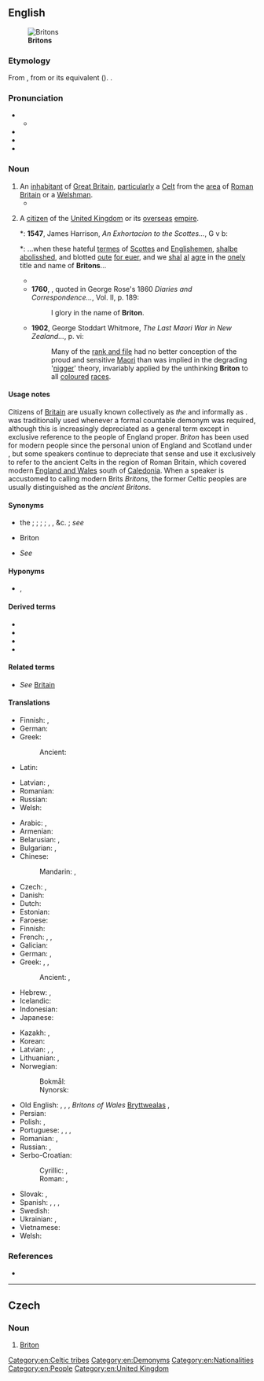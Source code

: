 {{also|briton}}
==English==
{{wikipedia|dab=Briton}}
[[File:GB Gold WOC2008 Relay.jpg|thumb|'''Britons''']]

===Etymology===
From {{der|en|fro|Breton}}, from {{der|en|la|Britto}} or its {{der|en|cel|-}} equivalent ({{cog|cy|Brython}}). {{doublet|en|Breton}}.

===Pronunciation===
* {{IPA|en|/ˈbɹɪt.ən/}}
** {{audio|en|en-uk-Britain.ogg|Audio (UK)}}
* {{rhymes|en|ɪtən}}
* {{hyphenation|en|Brit|on}}
* {{homophones|en|Britain}}

===Noun===
{{en-noun}}

# An [[inhabitant]] of [[Great Britain]], [[particularly]] {{lb|en|historical}} a [[Celt]] from the [[area]] of [[Roman]] [[Britain]] or {{lb|en|obsolete}} a [[Welshman]].
#* {{quote-book|1=en|year=1926|author=Sir Arthur Conan Doyle|authorlink=Arthur Conan Doyle|title=The Land of Mist|url=http://gutenberg.net.au/ebooks06/0601351h.html|passage=He writhed for twenty minutes under the flowery and eulogistic periods of the president, and rose himself in the state of confused indignation which the '''Briton''' feels when he is publicly approved.}}
#: {{ux|en|The ancient '''Britons''' were particularly fond of [[Anglesey]], which the [[Romans]] knew as [[Mona]].}}
# {{lb|en|sometimes|proscribed}} A [[citizen]] of the [[United Kingdom]] or {{lb|en|historical|obsolete}} its [[overseas]] [[empire]].
#*: '''1547''', James Harrison, ''An Exhortacion to the Scottes...'', G v b:
#*: ...when these hateful [[terms|termes]] of [[Scots|Scottes]] and [[Englishmen|Englishemen]], [[shall|shal]][[be]] [[abolished|abolisshed]], and blotted [[out]]e [[forever|for euer]], and we [[shall|shal]] [[all|al]] [[agree|agre]] in the [[only|onely]] title and name of '''Britons'''...
#* {{quote-song|en|title=Rule, Britannia!|passage=Rule, Britannia! Britannia rules the waves:<br>'''Britons''' never, never, never will be slaves.|lyricist= James Thomson|composer=Thomas Arne|year=1740}}
#* '''1760''', {{w|George III of England|King George III}}, quoted in George Rose's 1860 ''Diaries and Correspondence...'', Vol. II, p. 189: 
#*: I glory in the name of '''Briton'''.
#* '''1902''', George Stoddart Whitmore, ''The Last Maori War in New Zealand...'', p. vi:
#*: Many of the [[rank and file]] had no better conception of the proud and sensitive [[Maori]] than was implied in the degrading '[[nigger]]' theory, invariably applied by the unthinking '''Briton''' to all [[coloured]] [[race]]s.
#: {{ux|en|The victims included 3 Canadians, 2 Irishmen, and 1 '''Briton'''.}}
[[Category:en:Celtic tribes]]

====Usage notes====
Citizens of [[Britain]] are usually known collectively as ''the'' {{m|en|British}} and informally as {{m|en|Brits}}. {{m|en|Englishman}} was traditionally used whenever a formal countable demonym was required, although this is increasingly depreciated as a general term except in exclusive reference to the people of England proper. ''Briton'' has been used for modern people since the personal union of England and Scotland under {{w|James I of England|James I}}, but some speakers continue to depreciate that sense and use it exclusively to refer to the ancient Celts in the region of Roman Britain, which covered modern [[England and Wales]] south of [[Caledonia]]. When a speaker is accustomed to calling modern Brits ''Britons'', the former Celtic peoples are usually distinguished as the ''ancient Britons''.

====Synonyms====
* {{sense|native of Great Britain, subject of the UK}} the {{l|en|British}} {{q|collective}}; {{l|en|Brit}} {{q|colloquial}}; {{l|en|Britisher}} {{q|now chiefly Canada, US, India}}; {{l|en|limey}} {{q|jocular}}; {{l|en|pom}}, {{l|en|pommy}}, &c. {{q|Australia, NZ, S African slang, sometimes offensive}}; ''see'' {{l|en|Englishman}} {{q|proscribed, sometimes offensive}}
* {{sense|Celts of ancient Britain}} {{l|en|ancient}} Briton
* {{sense|native of Wales}} ''See'' {{l|en|Welshman}}

====Hyponyms====
* {{l|en|Britishman}} {{q|now nonstandard}}, {{l|en|Britoness}} {{q|literary}}

====Derived terms====
* {{l|en|Briton Ferry}}
* {{l|en|North Briton}}
* {{l|en|South Briton}}
* {{l|en|Britoness}}

====Related terms====
* ''See'' [[Britain]]

====Translations====
{{trans-top|ancient Celts in the area of modern England and Wales}}
* Finnish: {{t+|fi|britti}}, {{t+|fi|brittiläinen}}
* German: {{t+|de|Britannier|m}}
* Greek:
*: Ancient: {{t|grc|Βρεττανός|m}}
* Latin: {{t|la|Britannus|m}}
{{trans-mid}}
* Latvian: {{t|lv|brits|m}}, {{t|lv|briti|f-p}}
* Romanian: {{t|ro|britonici|m-p}}
* Russian: {{t+|ru|бритт|m}}
* Welsh: {{t|cy|Brython|m}}
{{trans-bottom}}

{{trans-top|citizen of Great Britain}}
* Arabic: {{t|ar|بِرِيطَانِيّ|m|tr=biriṭānī}}, {{t|ar|بِرِيطَانِيَّة|f|tr=biriṭāniyya}}
* Armenian: {{t|hy|բրիտանացի}}
* Belarusian: {{t|be|брыта́нец|m}}, {{t|be|брыта́нка|f}}
* Bulgarian: {{t+|bg|британец|m|sc=Cyrl}}, {{t|bg|британка|f|sc=Cyrl}}
* Chinese:
*: Mandarin: {{t+|cmn|英國人|sc=Hani}}, {{t+|cmn|英国人|tr=Yīngguórén|sc=Hani}}
* Czech: {{t+|cs|Brit|m}}, {{t+|cs|Britka|f}}
* Danish: {{t|da|brite}}
* Dutch: {{t+|nl|Brit|m}}
* Estonian: {{t+|et|britt}}
* Faroese: {{t|fo|breti|m}}
* Finnish: {{t+|fi|britti}}
* French: {{t+|fr|Britannique|m|f}}, {{t+|fr|Grand-Breton|m}} {{qualifier|ironic}}, {{t+|fr|Grande-Bretonne|f}} {{qualifier|ironic}}
* Galician: {{t+|gl|británico|m}}
* German: {{t+|de|Brite|m}}, {{t+|de|Britin|f}}
* Greek: {{t+|el|Βρετανός|m}}, {{t|el|Βρετανή|f}}, {{t+|el|Βρετανίδα |f}}
*: Ancient: {{t|grc|Βρεττανός|m}}, {{t|grc|Βρεττανίς|f}}
* Hebrew: {{t+|he|בריטי|m|tr=briti|sc=Hebr}}, {{t|he|בריטית|f|tr=britít|sc=Hebr}}
* Icelandic: {{t|is|Breti|m}}
* Indonesian: {{t|id|orang Inggris}}
* Japanese: {{t+|ja|イギリス人|tr=イギリスじん, Igirisujin|sc=Jpan}}
{{trans-mid}}
* Kazakh: {{t|kk|британдық}}, {{t|kk|британиялық}}
* Korean: {{t|ko|^영국 사람}}
* Latvian: {{t|lv|brits|m}}, {{t|lv|briti|m-p}}, {{t|lv|britiete|f}}
* Lithuanian: {{t+|lt|britas|m}}, {{t+|lt|britė|f}}
* Norwegian:
*: Bokmål: {{t+|no|brite|m}}
*: Nynorsk: {{t|nn|brite|m}}
* Old English: {{t|ang|Bryt|m}}, {{t|ang|Brytas|m-p}}, {{t|ang|Bryttas|m}}, ''Britons of Wales'' [[Bryttwealas]] {{g|m-p}}, {{t|ang|Bryttwalas|m-p}}
* Persian: {{t|fa|بریتانیایی|tr=berīṭāniyāyī}}
* Polish: {{t+|pl|Brytyjczyk|m}}, {{t+|pl|Brytyjka|f}}
* Portuguese: {{t+|pt|britânico|m}}, {{t|pt|britânica|f}}, {{t|pt|britânicos|m-p}}, {{t|pt|britânicas|f-p}}
* Romanian: {{t+|ro|britanic|m}}, {{t+|ro|britanică|f}}
* Russian: {{t+|ru|брита́нец|m}}, {{t+|ru|брита́нка|f}}
* Serbo-Croatian:
*: Cyrillic: {{t|sh|Бритонац|m|sc=Cyrl}}, {{t|sh|Британац|m|sc=Cyrl}}
*: Roman: {{t|sh|Britonac|m}}, {{t+|sh|Britanac|m}}
* Slovak: {{t|sk|Brit|m}}, {{t|sk|Britka|f}}
* Spanish: {{t+|es|británico|m}}, {{t+|es|británica|f}}, {{t+|es|británicos|m-p}}, {{t+|es|británicas|f-p}}
* Swedish: {{t+|sv|britt|c}}
* Ukrainian: {{t|uk|брита́нець|m}}, {{t|uk|брита́нка|f}}
* Vietnamese: {{t|vi|người Anh}}
* Welsh: {{t|cy|Prydeiniwr}}
{{trans-bottom}}

===References===
* {{R:OED Online|Briton|n.'' and ''adj|23468|2021}}

[[Category:en:Demonyms]][[Category:en:Nationalities]][[Category:en:People]][[Category:en:United Kingdom]]

----

==Czech==

===Noun===
{{cs-noun|g=m}}

# [[#English|Briton]] {{gloss|historical: Celtic inhabitant of southern Britain at the time of the Roman conquest}}